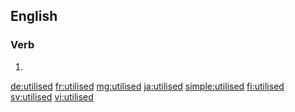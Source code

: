 ==English==

===Verb===
{{head|en}}

# {{en-past of|utilise}}

[[de:utilised]]
[[fr:utilised]]
[[mg:utilised]]
[[ja:utilised]]
[[simple:utilised]]
[[fi:utilised]]
[[sv:utilised]]
[[vi:utilised]]